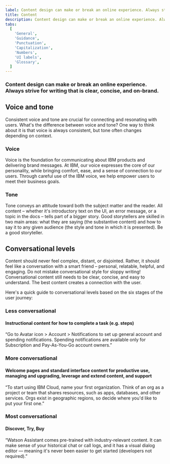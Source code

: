 ```yaml
---
label: Content design can make or break an online experience. Always strive for writing that is clear, concise, and on-brand.
title: Content
description: Content design can make or break an online experience. Always strive for writing that is clear, concise, and on-brand.
tabs:
  [
    'General',
    'Guidance',
    'Punctuation',
    'Capitalization',
    'Numbers',
    'UI labels',
    'Glossary',
  ]
---
```


### Content design can make or break an online experience. Always strive for writing that is clear, concise, and on-brand.

## Voice and tone

Consistent voice and tone are crucial for connecting and resonating with users. What's the difference between voice and tone? One way to think about it is that voice is always consistent, but tone often changes depending on context.

### Voice

Voice is the foundation for communicating about IBM products and delivering brand messages. At IBM, our voice expresses the core of our personality, while bringing comfort, ease, and a sense of connection to our users. Through careful use of the IBM voice, we help empower users to meet their business goals.

### Tone

Tone conveys an attitude toward both the subject matter and the reader. All content – whether it's introductory text on the UI, an error message, or a topic in the docs – tells part of a bigger story. Good storytellers are skilled in two main areas: what they are saying (the substantive content) and how to say it to any given audience (the style and tone in which it is presented). Be a good storyteller.

## Conversational levels

Content should never feel complex, distant, or disjointed. Rather, it should feel like a conversation with a smart friend – personal, relatable, helpful, and engaging. Do not mistake conversational style for sloppy writing! Conversational content still needs to be clear, concise, and easy to understand. The best content creates a connection with the user.

Here's a quick guide to conversational levels based on the six stages of the user journey:

### Less conversational

#### Instructional content for how to complete a task (e.g. steps)

“Go to Avatar icon > Account > Notifications to set up general account and spending notifications. Spending notifications are available only for Subscription and Pay-As-You-Go account owners.”

### More conversational

#### Welcome pages and standard interface content for productive use, managing and upgrading, leverage and extend content, and support

“To start using IBM Cloud, name your first organization. Think of an org as a project or team that shares resources, such as apps, databases, and other services. Orgs exist in geographic regions, so decide where you'd like to put your first one.”

### Most conversational

#### Discover, Try, Buy

“Watson Assistant comes pre-trained with industry-relevant content. It can make sense of your historical chat or call logs, and it has a visual dialog editor — meaning it's never been easier to get started (developers not required).”
